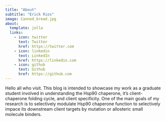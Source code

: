 ```yaml
---
title: "About"
subtitle: "Erick Rios"
image: Canned_bread.jpg
about:
  template: jolla
  links:
    - icon: twitter
      text: Twitter
      href: https://twitter.com
    - icon: linkedin
      text: LinkedIn
      href: https://linkedin.com
    - icon: github
      text: Github
      href: https://github.com
---
```


Hello all who visit. This blog is intended to showcase my work as a graduate student involved in understanding the Hsp90 chaperone, it's client-chaperone folding cycle, and client specificity. One of the main goals of my research is to selectively modulate Hsp90 chaperone function to selectively impace its downstream client targets by mutation or allosteric small molecule binders.
